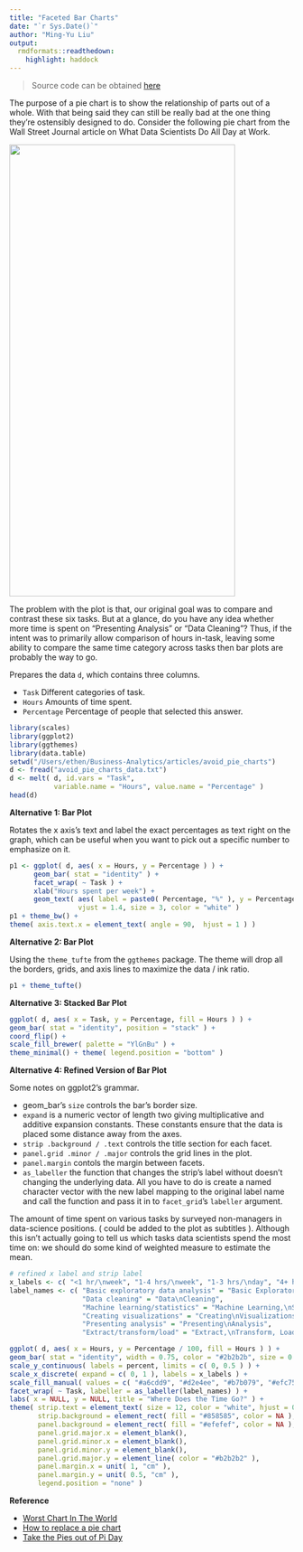 ```yaml
---
title: "Faceted Bar Charts"
date: "`r Sys.Date()`"
author: "Ming-Yu Liu"
output:
  rmdformats::readthedown:
    highlight: haddock
---
```


> Source code can be obtained [here](https://github.com/ethen8181/Business-Analytics/blob/master/articles/avoid_pie_charts/avoid_pie_charts.R)


The purpose of a pie chart is to show the relationship of parts out of a whole. With that being said they can still be really bad at the one thing they're ostensibly designed to do. Consider the following pie chart from the Wall Street Journal article on What Data Scientists Do All Day at Work.

<img src = "/Users/ethen/Business-Analytics/articles/avoid_pie_charts/data_scientist.png" width = "400" height = "800" >

The problem with the plot is that, our original goal was to compare and contrast these six tasks. But at a glance, do you have any idea whether more time is spent on "Presenting Analysis" or "Data Cleaning"? Thus, if the intent was to primarily allow comparison of hours in-task, leaving some ability to compare the same time category across tasks then bar plots are probably the way to go.

Prepares the data `d`, which contains three columns. 

- `Task` Different categories of task.
- `Hours` Amounts of time spent.
- `Percentage` Percentage of people that selected this answer.

```r

library(scales)
library(ggplot2)
library(ggthemes)
library(data.table)
setwd("/Users/ethen/Business-Analytics/articles/avoid_pie_charts")
d <- fread("avoid_pie_charts_data.txt")
d <- melt( d, id.vars = "Task", 
		   variable.name = "Hours", value.name = "Percentage" )
head(d)

```

**Alternative 1: Bar Plot**

Rotates the x axis's text and label the exact percentages as text right on the graph, which can be useful when you want to pick out a specific number to emphasize on it.

```r

p1 <- ggplot( d, aes( x = Hours, y = Percentage ) ) + 
	  geom_bar( stat = "identity" ) + 
	  facet_wrap( ~ Task ) + 
	  xlab("Hours spent per week") + 
	  geom_text( aes( label = paste0( Percentage, "%" ), y = Percentage ),
			     vjust = 1.4, size = 3, color = "white" )
p1 + theme_bw() + 
theme( axis.text.x = element_text( angle = 90,  hjust = 1 ) )

```

**Alternative 2: Bar Plot**

Using the `theme_tufte` from the `ggthemes` package. The theme will drop all the borders, grids, and axis lines to maximize the data / ink ratio.

```r

p1 + theme_tufte()

```

**Alternative 3: Stacked Bar Plot**

```r

ggplot( d, aes( x = Task, y = Percentage, fill = Hours ) ) + 
geom_bar( stat = "identity", position = "stack" ) +
coord_flip() +
scale_fill_brewer( palette = "YlGnBu" ) +
theme_minimal() + theme( legend.position = "bottom" )

```

**Alternative 4: Refined Version of Bar Plot**

Some notes on ggplot2's grammar.

- geom_bar's `size` controls the bar's border size.
- `expand` is a numeric vector of length two giving multiplicative and additive expansion constants. These constants ensure that the data is placed some distance away from the axes.
- `strip .background / .text` controls the title section for each facet.
- `panel.grid .minor / .major`  controls the grid lines in the plot.
- `panel.margin` contols the margin between facets.
- `as_labeller` the function that changes the strip's label without doesn't changing the underlying data. All you have to do is create a named character vector with the new label mapping to the original label name and call the function and pass it in to `facet_grid`'s `labeller` argument.

The amount of time spent on various tasks by surveyed non-managers in data-science positions. ( could be added to the plot as subtitles ). Although this isn’t actually going to tell us which tasks data scientists spend the most time on: we should do some kind of weighted measure to estimate the mean. 

```r

# refined x label and strip label
x_labels <- c( "<1 hr/\nweek", "1-4 hrs/\nweek", "1-3 hrs/\nday", "4+ hrs/\nday" )
label_names <- c( "Basic exploratory data analysis" = "Basic Exploratory\nData Analysis", 
				  "Data cleaning" = "Data\nCleaning", 
				  "Machine learning/statistics" = "Machine Learning,\nStatistics", 
				  "Creating visualizations" = "Creating\nVisualizations", 
				  "Presenting analysis" = "Presenting\nAnalysis", 
				  "Extract/transform/load" = "Extract,\nTransform, Load" )

ggplot( d, aes( x = Hours, y = Percentage / 100, fill = Hours ) ) +
geom_bar( stat = "identity", width = 0.75, color = "#2b2b2b", size = 0.05 ) + 
scale_y_continuous( labels = percent, limits = c( 0, 0.5 ) ) + 
scale_x_discrete( expand = c( 0, 1 ), labels = x_labels ) + 
scale_fill_manual( values = c( "#a6cdd9", "#d2e4ee", "#b7b079", "#efc750" ) ) +
facet_wrap( ~ Task, labeller = as_labeller(label_names) ) + 
labs( x = NULL, y = NULL, title = "Where Does the Time Go?" ) +
theme( strip.text = element_text( size = 12, color = "white", hjust = 0.5 ),
	   strip.background = element_rect( fill = "#858585", color = NA ),	   
	   panel.background = element_rect( fill = "#efefef", color = NA ),
	   panel.grid.major.x = element_blank(),
	   panel.grid.minor.x = element_blank(),
	   panel.grid.minor.y = element_blank(),
	   panel.grid.major.y = element_line( color = "#b2b2b2" ),
	   panel.margin.x = unit( 1, "cm" ),
	   panel.margin.y = unit( 0.5, "cm" ),
	   legend.position = "none" ) 

```


**Reference**

- [Worst Chart In The World](http://www.businessinsider.com/pie-charts-are-the-worst-2013-6)
- [How to replace a pie chart](http://varianceexplained.org/r/improving-pie-chart/)
- [Take the Pies out of Pi Day](http://rud.is/b/2016/03/14/spinning-cycles-in-box-4-to-take-the-pies-out-of-pi-day/) 

